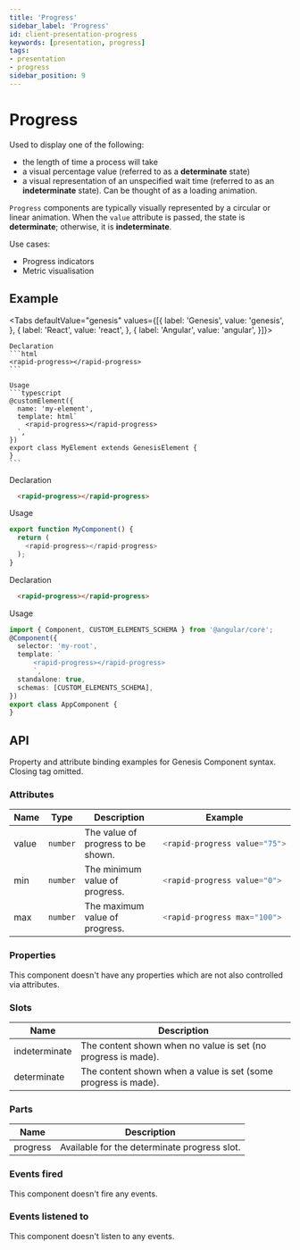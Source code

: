 ```yaml
---
title: 'Progress'
sidebar_label: 'Progress'
id: client-presentation-progress
keywords: [presentation, progress]
tags:
- presentation
- progress
sidebar_position: 9
---
```



# Progress

Used to display one of the following:

- the length of time a process will take
- a visual percentage value (referred to as a **determinate** state)
- a visual representation of an unspecified wait time (referred to as an **indeterminate** state). Can be thought of as a loading animation.

`Progress` components are typically visually represented by a circular or linear animation.
When the `value` attribute is passed, the state is **determinate**; otherwise, it is **indeterminate**.

Use cases:
- Progress indicators
- Metric visualisation

## Example

<ProgressDemo />

<Tabs defaultValue="genesis" values={[{ label: 'Genesis', value: 'genesis', }, { label: 'React', value: 'react', }, { label: 'Angular', value: 'angular', }]}>

  <TabItem value="genesis">

    Declaration
    ```html
    <rapid-progress></rapid-progress>
    ```

    Usage
    ```typescript
    @customElement({
      name: 'my-element',
      template: html`
        <rapid-progress></rapid-progress>
      `,
    })
    export class MyElement extends GenesisElement {
    }
    ```

  </TabItem>
  <TabItem value="react">

  Declaration
  ```html
    <rapid-progress></rapid-progress>
  ```
  Usage
  ```typescript
  export function MyComponent() {
    return (
      <rapid-progress></rapid-progress>
    );
  }
  ```
</TabItem>
  <TabItem value="angular">

  Declaration
  ```html
    <rapid-progress></rapid-progress>
  ```

  Usage
  ```typescript
  import { Component, CUSTOM_ELEMENTS_SCHEMA } from '@angular/core';
  @Component({
    selector: 'my-root',
    template: `
        <rapid-progress></rapid-progress>
        `,
    standalone: true,
    schemas: [CUSTOM_ELEMENTS_SCHEMA],
  })
  export class AppComponent {
  }
  ```
</TabItem>
</Tabs>

## API

Property and attribute binding examples for Genesis Component syntax. Closing tag omitted.

### Attributes

<table>
  <thead><tr><th>Name</th><th>Type</th><th>Description</th><th>Example</th></tr></thead>
  <tbody>
    <tr>
      <td>value</td>
      <td><code>number</code></td>
      <td>The value of progress to be shown.</td>
<td>

```typescript
<rapid-progress value="75">
```

</td>
    </tr>
    <tr>
      <td>min</td>
      <td><code>number</code></td>
      <td>The minimum value of progress.</td>
<td>

```typescript
<rapid-progress value="0">
```

</td>
    </tr>
    <tr>
      <td>max</td>
      <td><code>number</code></td>
      <td>The maximum value of progress.</td>
<td>

```typescript
<rapid-progress max="100">
```

</td>
    </tr>
  </tbody>
</table>



### Properties
This component doesn't have any properties which are not also controlled via attributes.

### Slots
| Name | Description |
|---|---|
| indeterminate | The content shown when no value is set (no progress is made). |
| determinate   | The content shown when a value is set (some progress is made). |

### Parts
| Name | Description |
|---|---|
| progress | Available for the determinate progress slot. |

### Events fired

This component doesn't fire any events.

### Events listened to

This component doesn't listen to any events.
